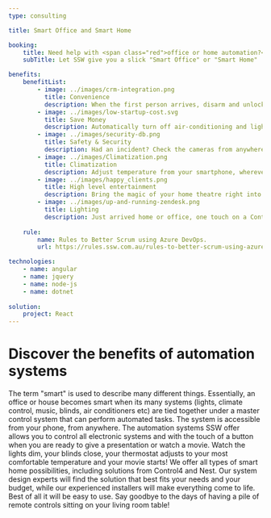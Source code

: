 ```yaml
---
type: consulting

title: Smart Office and Smart Home

booking:
    title: Need help with <span class="red">office or home automation?</span>?
    subTitle: Let SSW give you a slick "Smart Office" or "Smart Home"

benefits:
    benefitList:
        - image: ../images/crm-integration.png
          title: Convenience
          description: When the first person arrives, disarm and unlock the front door, unlock internal doors, turn on lights, raise the blinds and turn on the air conditioner. Then welcome with that person's favorite music (One day the coffee will be brewed too!). If you have a presentation, you can even set it to turn the projector on, drop the screen, dim the light and turn up the speakers.
        - image: ../images/low-startup-cost.svg
          title: Save Money
          description: Automatically turn off air-conditioning and lights after the last person leaves at night. You can also receive alerts if power consumption increases unexpectedly.
        - image: ../images/security-db.png
          title: Safety & Security
          description: Had an incident? Check the cameras from anywhere. See who's at the door while still safe inside. Lock all the doors by pressing a button on your Control4 remote. Turn lights on before you arrive home or your office. Check cameras remotely.
        - image: ../images/Climatization.png
          title: Climatization
          description: Adjust temperature from your smartphone, wherever you are. Change or check on settings while out. Enjoy greater comfort and energy savings with the scheduling features. Use the Control4 thermostat or other popular thermostats like Nest. Check your office or your home remotely, using your smartphone or tablet.
        - image: ../images/happy_clients.png
          title: High level entertainment
          description: Bring the magic of your home theatre right into your family room! Grab your Control4 remote and press one button to dim the lights, lower the shades and start the show. If your friends are coming over, pick up your iPad® and select your favorite music to stream into the living room and entertainment spaces.
        - image: ../images/up-and-running-zendesk.png
          title: Lighting
          description: Just arrived home or office, one touch on a Control4 remote or your smartphone, sets the perfect lighting level. You can set a path of lights to welcome you, every time you open the garage door or your main office door. Control lights at home while you are away. You’ll be able to select a personalized button labelled "goodnight" before bedtime, that shuts off all house lights and turns on an outside light.
        
    rule:
        name: Rules to Better Scrum using Azure DevOps.
        url: https://rules.ssw.com.au/rules-to-better-scrum-using-azure-devops

technologies:
    - name: angular
    - name: jquery
    - name: node-js
    - name: dotnet 
    
solution:
    project: React
---
```


# Discover the benefits of automation systems

The term "smart" is used to describe many different things. Essentially, an office or house becomes smart when its many systems (lights, climate control, music, blinds, air conditioners etc) are tied together under a master control system that can perform automated tasks. The system is accessible from your phone, from anywhere.
The automation systems SSW offer allows you to control all electronic systems and with the touch of a button when you are ready to give a presentation or watch a movie. Watch the lights dim, your blinds close, your thermostat adjusts to your most comfortable temperature and your movie starts!
We offer all types of smart home possibilities, including solutions from Control4 and Nest. Our system design experts will find the solution that best fits your needs and your budget, while our experienced installers will make everything come to life. Best of all it will be easy to use. Say goodbye to the days of having a pile of remote controls sitting on your living room table!

                